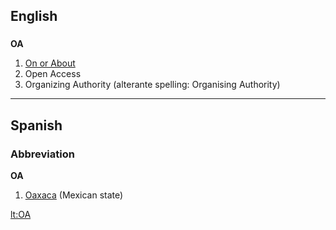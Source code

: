 {{also|óa}}
==English==

==={{initialism}}===
'''OA'''

# [[On or About]]
# Open Access
# Organizing Authority (alterante spelling: Organising Authority)

----

==Spanish==

===Abbreviation===
'''OA'''

# [[Oaxaca]] (Mexican state)

[[lt:OA]]